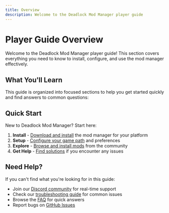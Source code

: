 ---
title: Overview
description: Welcome to the Deadlock Mod Manager player guide
---


# Player Guide Overview

Welcome to the Deadlock Mod Manager player guide! This section covers everything you need to know to install, configure, and use the mod manager effectively.

## What You'll Learn

This guide is organized into focused sections to help you get started quickly and find answers to common questions:

<Cards>
  <Card
    title="Installation"
    description="Download and install Deadlock Mod Manager on your system"
    href="/using-mod-manager/installation"
  />
  <Card
    title="Getting Started"
    description="First-time setup and basic usage instructions"
    href="/using-mod-manager/getting-started"
  />
  <Card
    title="Features"
    description="Explore all available features and capabilities"
    href="/using-mod-manager/features"
  />
  <Card
    title="Troubleshooting"
    description="Solutions to common issues and problems"
    href="/using-mod-manager/troubleshooting"
  />
  <Card
    title="FAQ"
    description="Frequently asked questions and quick answers"
    href="/using-mod-manager/faq"
  />
</Cards>

## Quick Start

New to Deadlock Mod Manager? Start here:

1. **Install** - [Download and install](/using-mod-manager/installation) the mod manager for your platform
2. **Setup** - [Configure your game path](/using-mod-manager/getting-started) and preferences
3. **Explore** - [Browse and install mods](/using-mod-manager/features) from the community
4. **Get Help** - [Find solutions](/using-mod-manager/troubleshooting) if you encounter any issues

## Need Help?

If you can't find what you're looking for in this guide:

- Join our [Discord community](https://discord.gg/WbFNt8CCr8) for real-time support
- Check our [troubleshooting guide](/using-mod-manager/troubleshooting) for common issues
- Browse the [FAQ](/using-mod-manager/faq) for quick answers
- Report bugs on [GitHub Issues](https://github.com/stormix/deadlock-modmanager/issues)

